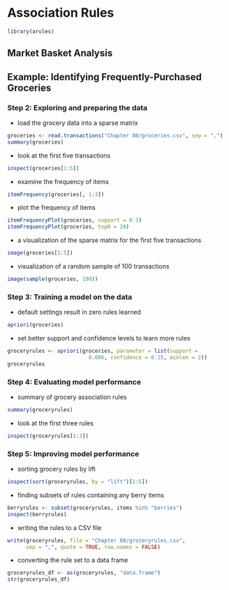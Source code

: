 # Association Rules

```r
library(arules)
```

## Market Basket Analysis

## Example: Identifying Frequently-Purchased Groceries

### Step 2: Exploring and preparing the data

- load the grocery data into a sparse matrix

```r
groceries <- read.transactions("Chapter 08/groceries.csv", sep = ",")
summary(groceries)
```

- look at the first five transactions

```r
inspect(groceries[1:5])
```

- examine the frequency of items

```r
itemFrequency(groceries[, 1:3])
```

- plot the frequency of items

```r
itemFrequencyPlot(groceries, support = 0.1)
itemFrequencyPlot(groceries, topN = 20)
```

- a visualization of the sparse matrix for the first five transactions

```r
image(groceries[1:5])
```

- visualization of a random sample of 100 transactions

```r
image(sample(groceries, 100))
```

### Step 3: Training a model on the data

- default settings result in zero rules learned

```r
apriori(groceries)
```

- set better support and confidence levels to learn more rules

```r
groceryrules <- apriori(groceries, parameter = list(support =
                          0.006, confidence = 0.25, minlen = 2))
groceryrules
```

### Step 4: Evaluating model performance

- summary of grocery association rules

```r
summary(groceryrules)
```

- look at the first three rules

```r
inspect(groceryrules[1:3])
```

### Step 5: Improving model performance

- sorting grocery rules by lift

```r
inspect(sort(groceryrules, by = "lift")[1:5])
```

- finding subsets of rules containing any berry items

```r
berryrules <- subset(groceryrules, items %in% "berries")
inspect(berryrules)
```

- writing the rules to a CSV file

```r
write(groceryrules, file = "Chapter 08/groceryrules.csv",
      sep = ",", quote = TRUE, row.names = FALSE)
```

- converting the rule set to a data frame

```r
groceryrules_df <- as(groceryrules, "data.frame")
str(groceryrules_df)
```